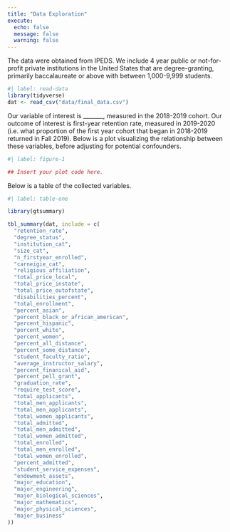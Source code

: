 ```yaml
---
title: "Data Exploration"
execute: 
  echo: false
  message: false
  warning: false
---
```


The data were obtained from IPEDS. We include 4 year public or not-for-profit private institutions in the United States that are degree-granting, primarily baccalaureate or above with between 1,000-9,999 students.

```r
#| label: read-data
library(tidyverse)
dat <- read_csv("data/final_data.csv")
```

<!-- Describe the data below here. How many observations are there? How many variables? What are the observations? -->

Our variable of interest is _______, measured in the 2018-2019 cohort. Our outcome of interest is first-year retention rate, measured in 2019-2020 (i.e. what proportion of the first year cohort that began in 2018-2019 returned in Fall 2019). Below is a plot visualizing the relationship between these variables, before adjusting for potential confounders.

```r
#| label: figure-1

## Insert your plot code here.
```

<!-- Describe what you see in the plot here. -->

Below is a table of the collected variables.

<!-- Move your variable of interest to the top of the list below. -->

```r
#| label: table-one

library(gtsummary)

tbl_summary(dat, include = c(
  "retention_rate",    
  "degree_status",
  "institution_cat",
  "size_cat",
  "n_firstyear_enrolled",
  "carneigie_cat",
  "religious_affiliation",
  "total_price_local",
  "total_price_instate",
  "total_price_outofstate",
  "disabilities_percent",
  "total_enrollment",
  "percent_asian",
  "percent_black_or_african_american",
  "percent_hispanic",
  "percent_white",
  "percent_women",
  "percent_all_distance",
  "percent_some_distance",
  "student_faculty_ratio",
  "average_instructor_salary",
  "percent_finanical_aid",
  "percent_pell_grant",
  "graduation_rate",
  "require_test_score",
  "total_applicants",
  "total_men_applicants",
  "total_men_applicants",             
  "total_women_applicants",           
  "total_admitted",                   
  "total_men_admitted",               
  "total_women_admitted",             
  "total_enrolled",                   
  "total_men_enrolled",               
  "total_women_enrolled",             
  "percent_admitted",                 
  "student_service_expenses",         
  "endowment_assets",                 
  "major_education",                  
  "major_engineering",                
  "major_biological_sciences",        
  "major_mathematics",                
  "major_physical_sciences",          
  "major_business"                  
))
```

